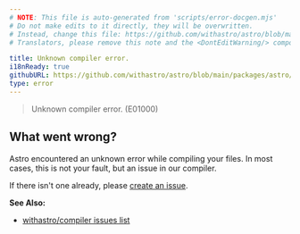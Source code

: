 ```yaml
---
# NOTE: This file is auto-generated from 'scripts/error-docgen.mjs'
# Do not make edits to it directly, they will be overwritten.
# Instead, change this file: https://github.com/withastro/astro/blob/main/packages/astro/src/core/errors/errors-data.ts
# Translators, please remove this note and the <DontEditWarning/> component.

title: Unknown compiler error.
i18nReady: true
githubURL: https://github.com/withastro/astro/blob/main/packages/astro/src/core/errors/errors-data.ts
type: error
---
```


<DontEditWarning />


> Unknown compiler error. (E01000)

## What went wrong?
Astro encountered an unknown error while compiling your files. In most cases, this is not your fault, but an issue in our compiler.

If there isn't one already, please [create an issue](https://astro.build/issues/compiler).

**See Also:**
-  [withastro/compiler issues list](https://astro.build/issues/compiler)



